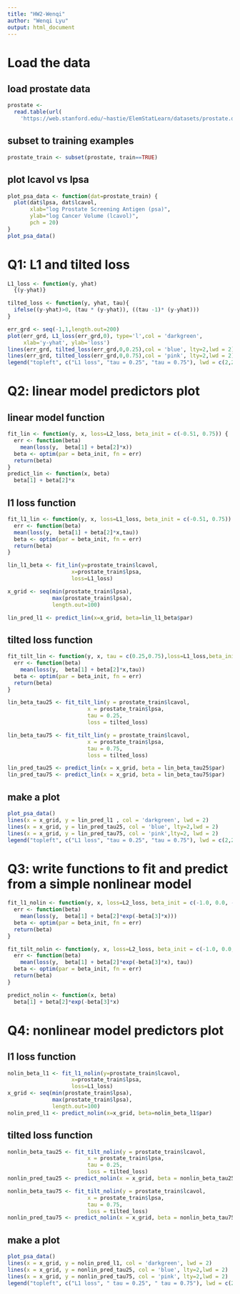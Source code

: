 ```yaml
---
title: "HW2-Wenqi"
author: "Wenqi Lyu"
output: html_document
---
```


# Load the data

## load prostate data
```r
prostate <- 
  read.table(url(
    'https://web.stanford.edu/~hastie/ElemStatLearn/datasets/prostate.data'))
```

## subset to training examples
```r
prostate_train <- subset(prostate, train==TRUE)
```

## plot lcavol vs lpsa

```r
plot_psa_data <- function(dat=prostate_train) {
  plot(dat$lpsa, dat$lcavol,
       xlab="log Prostate Screening Antigen (psa)",
       ylab="log Cancer Volume (lcavol)",
       pch = 20)
}
plot_psa_data()
```

# Q1: L1 and tilted loss

```r
L1_loss <- function(y, yhat)
  {(y-yhat)}

tilted_loss <- function(y, yhat, tau){
  ifelse((y-yhat)>0, (tau * (y-yhat)), ((tau -1)* (y-yhat)))
}
```

```r
err_grd <- seq(-1,1,length.out=200)
plot(err_grd, L1_loss(err_grd,0), type='l',col = 'darkgreen',
     xlab='y-yhat', ylab='loss')
lines(err_grd, tilted_loss(err_grd,0,0.25),col = 'blue', lty=2,lwd = 2)
lines(err_grd, tilted_loss(err_grd,0,0.75),col = 'pink', lty=2,lwd = 2)
legend("topleft", c("L1 loss", "tau = 0.25", "tau = 0.75"), lwd = c(2,2,2),col = c("darkgreen", "blue", "pink"))
```


# Q2: linear model predictors plot

## linear model function

```r
fit_lin <- function(y, x, loss=L2_loss, beta_init = c(-0.51, 0.75)) {
  err <- function(beta)
    mean(loss(y,  beta[1] + beta[2]*x))
  beta <- optim(par = beta_init, fn = err)
  return(beta)
}
predict_lin <- function(x, beta)
  beta[1] + beta[2]*x
```

## l1 loss function

```r
fit_l1_lin <- function(y, x, loss=L1_loss, beta_init = c(-0.51, 0.75)) {
  err <- function(beta)
  mean(loss(y,  beta[1] + beta[2]*x,tau))
  beta <- optim(par = beta_init, fn = err)
  return(beta)
}

lin_l1_beta <- fit_lin(y=prostate_train$lcavol,
                    x=prostate_train$lpsa,
                    loss=L1_loss)

x_grid <- seq(min(prostate_train$lpsa),
              max(prostate_train$lpsa),
              length.out=100)

lin_pred_l1 <- predict_lin(x=x_grid, beta=lin_l1_beta$par)

```

## tilted loss function

```r
fit_tilt_lin <- function(y, x, tau = c(0.25,0.75),loss=L1_loss,beta_init = c(-0.51, 0.75)) {
  err <- function(beta)
    mean(loss(y,  beta[1] + beta[2]*x,tau))
  beta <- optim(par = beta_init, fn = err)
  return(beta)
}

lin_beta_tau25 <- fit_tilt_lin(y = prostate_train$lcavol,
                         x = prostate_train$lpsa,
                         tau = 0.25,
                         loss = tilted_loss)

lin_beta_tau75 <- fit_tilt_lin(y = prostate_train$lcavol,
                         x = prostate_train$lpsa,
                         tau = 0.75,
                         loss = tilted_loss)

lin_pred_tau25 <- predict_lin(x = x_grid, beta = lin_beta_tau25$par)
lin_pred_tau75 <- predict_lin(x = x_grid, beta = lin_beta_tau75$par)
```

## make a plot

```r
plot_psa_data()
lines(x = x_grid, y = lin_pred_l1 , col = 'darkgreen', lwd = 2)
lines(x = x_grid, y = lin_pred_tau25, col = 'blue', lty=2,lwd = 2)
lines(x = x_grid, y = lin_pred_tau75, col = 'pink',lty=2, lwd = 2)
legend("topleft", c("L1 loss", "tau = 0.25", "tau = 0.75"), lwd = c(2,2,2),col = c("darkgreen", "blue", "pink"))
```


# Q3: write functions to fit and predict from a simple nonlinear model

```r
fit_l1_nolin <- function(y, x, loss=L2_loss, beta_init = c(-1.0, 0.0, -0.3)) {
  err <- function(beta)
    mean(loss(y,  beta[1] + beta[2]*exp(-beta[3]*x)))
  beta <- optim(par = beta_init, fn = err)
  return(beta)
}

fit_tilt_nolin <- function(y, x, loss=L2_loss, beta_init = c(-1.0, 0.0, -0.3), tau = c(0.25,0.75)) {
  err <- function(beta)
    mean(loss(y,  beta[1] + beta[2]*exp(-beta[3]*x), tau))
  beta <- optim(par = beta_init, fn = err)
  return(beta)
}

predict_nolin <- function(x, beta)
  beta[1] + beta[2]*exp(-beta[3]*x)
```

# Q4: nonlinear model predictors plot

## l1 loss function

```r
nolin_beta_l1 <- fit_l1_nolin(y=prostate_train$lcavol,
                    x=prostate_train$lpsa,
                    loss=L1_loss)
x_grid <- seq(min(prostate_train$lpsa),
              max(prostate_train$lpsa),
              length.out=100)
nolin_pred_l1 <- predict_nolin(x=x_grid, beta=nolin_beta_l1$par)
```

## tilted loss function

```r
nonlin_beta_tau25 <- fit_tilt_nolin(y = prostate_train$lcavol,
                         x = prostate_train$lpsa,
                         tau = 0.25,
                         loss = tilted_loss)
nonlin_pred_tau25 <- predict_nolin(x = x_grid, beta = nonlin_beta_tau25$par)

nonlin_beta_tau75 <- fit_tilt_nolin(y = prostate_train$lcavol,
                         x = prostate_train$lpsa,
                         tau = 0.75,
                         loss = tilted_loss)
nonlin_pred_tau75 <- predict_nolin(x = x_grid, beta = nonlin_beta_tau75$par)

```

## make a plot

```r
plot_psa_data()
lines(x = x_grid, y = nolin_pred_l1, col = 'darkgreen', lwd = 2)
lines(x = x_grid, y = nonlin_pred_tau25, col = 'blue', lty=2,lwd = 2)
lines(x = x_grid, y = nonlin_pred_tau75, col = 'pink', lty=2,lwd = 2)
legend("topleft", c("L1 loss", " tau = 0.25", " tau = 0.75"), lwd = c(2,2,2),col = c("darkgreen", "blue", "pink"))

```

